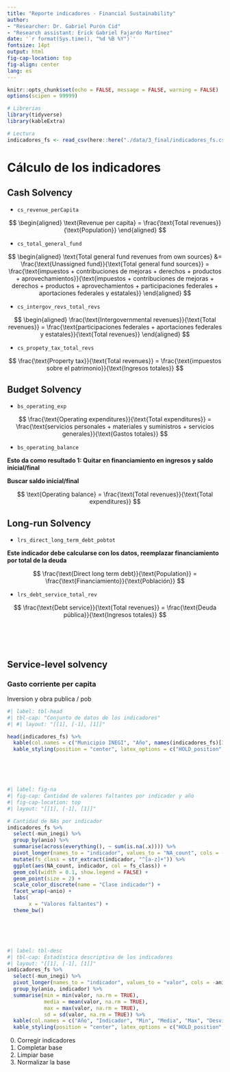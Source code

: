 ```yaml
---
title: "Reporte indicadores - Financial Sustainability"
author:
- "Researcher: Dr. Gabriel Purón Cid"
- "Research assistant: Erick Gabriel Fajardo Martínez"
date: '`r format(Sys.time(), "%d %B %Y")`'
fontsize: 14pt
output: html
fig-cap-location: top
fig-align: center
lang: es
---
```


```r
knitr::opts_chunk$set(echo = FALSE, message = FALSE, warning = FALSE)
options(scipen = 99999)

# Librerias
library(tidyverse)
library(kableExtra)

# Lectura 
indicadores_fs <- read_csv(here::here("./data/3_final/indicadores_fs.csv"))
```

# Cálculo de los indicadores

## Cash Solvency

- `cs_revenue_perCapita`

$$
\begin{aligned}
\text{Revenue per capita} = \frac{\text{Total revenues}}{\text{Population}}
\end{aligned}
$$

- `cs_total_general_fund`

$$
\begin{aligned}
\text{Total general fund revenues from own sources} &= \frac{\text{Unassigned fund}}{\text{Total general fund sources}} = \frac{\text{impuestos + contribuciones de mejoras + derechos + productos + aprovechamientos}}{\text{impuestos + contribuciones de mejoras + derechos + productos + aprovechamientos + participaciones federales + aportaciones federales y estatales}} 
\end{aligned}
$$

- `cs_intergov_revs_total_revs`

$$
\begin{aligned}
\frac{\text{Intergovernmental revenues}}{\text{Total revenues}} = \frac{\text{participaciones federales + aportaciones federales y estatales}}{\text{Total revenues}}
\end{aligned}
$$

- `cs_propety_tax_total_revs`

$$
\frac{\text{Property tax}}{\text{Total revenues}} = \frac{\text{impuestos sobre el patrimonio}}{\text{Ingresos totales}}
$$

## Budget Solvency

- `bs_operating_exp`

$$
\frac{\text{Operating expenditures}}{\text{Total expenditures}} = \frac{\text{servicios personales + materiales y suministros + servicios generales}}{\text{Gastos totales}}
$$

- `bs_operating_balance`

**Esto da como resultado 1: Quitar en financiamiento en ingresos y saldo inicial/final**

**Buscar saldo inicial/final**

$$
\text{Operating balance} = \frac{\text{Total revenues}}{\text{Total expenditures}} 
$$

## Long-run Solvency

- `lrs_direct_long_term_debt_pobtot`

**Este indicador debe calcularse con los datos, reemplazar financiamiento por total de la deuda**

$$
\frac{\text{Direct long term debt}}{\text{Population}} = \frac{\text{Financiamiento}}{\text{Población}}
$$

- `lrs_debt_service_total_rev`

$$
\frac{\text{Debt service}}{\text{Total revenues}} = \frac{\text{Deuda pública}}{\text{Ingresos totales}}
$$

|
|
|
|

## Service-level solvency

### Gasto corriente per capita

Inversion y obra publica / pob

```r
#| label: tbl-head
#| tbl-cap: "Conjunto de datos de los indicadores"
#| #| layout: "[[1], [-1], [1]]"

head(indicadores_fs) %>%
  kable(col.names = c("Municipio INEGI", "Año", names(indicadores_fs)[3:11])) %>%
  kable_styling(position = "center", latex_options = c("HOLD_position", "scale_down"))
```

|
|
|
|

```r
#| label: fig-na
#| fig-cap: Cantidad de valores faltantes por indicador y año
#| fig-cap-location: top
#| layout: "[[1], [-1], [1]]"

# Cantidad de NAs por indicador
indicadores_fs %>%
  select(-mun_inegi) %>%
  group_by(anio) %>%
  summarise(across(everything(), ~ sum(is.na(.x)))) %>%
  pivot_longer(names_to = "indicador", values_to = "NA_count", cols = -c(anio)) %>%
  mutate(fs_class = str_extract(indicador, "^[a-z]+")) %>%
  ggplot(aes(NA_count, indicador, col = fs_class)) +
  geom_col(width = 0.1, show.legend = FALSE) +
  geom_point(size = 2) + 
  scale_color_discrete(name = "Clase indicador") +
  facet_wrap(~anio) +
  labs(
       x = "Valores faltantes") +
  theme_bw()
```

|
|
|
|

```r
#| label: tbl-desc
#| tbl-cap: Estadística descriptiva de los indicadores
#| layout: "[[1], [-1], [1]]"
indicadores_fs %>%
  select(-mun_inegi) %>%
  pivot_longer(names_to = "indicador", values_to = "valor", cols = -anio) %>%
  group_by(anio, indicador) %>%
  summarise(min = min(valor, na.rm = TRUE),  
            media = mean(valor, na.rm = TRUE),
            max = max(valor, na.rm = TRUE),
            sd = sd(valor, na.rm = TRUE)) %>%
  kable(col.names = c("Año", "Indicador", "Min", "Media", "Max", "Desviación Estándar")) %>%
  kable_styling(position = "center", latex_options = c("HOLD_position", "scale_down"))
```

0. Corregir indicadores
1. Completar base
2. Limpiar base
3. Normalizar la base